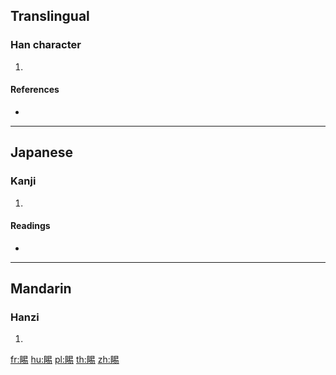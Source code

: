 {{character info/new}}
==Translingual==

===Han character===
{{Han char|rn=109|rad=目|as=08|sn=13|four=|canj=BUAPH}}

# {{defn|Han|sort=目08}}

====References====
* {{Han ref|kx=0810.050|dkj=23430|dj=1225.040|hdz=42496.070|uh=7757|ud=30551}}

----

==Japanese==

===Kanji===
{{ja-kanji|grade=|rs=目08}}

# {{defn|lang=ja|sort=目08}}

====Readings====
* {{ja-readings|on=[[せき]] (seki), [[しゃく]] (shaku)|kun=[[いなびかり]] (inabikari)|nanori=}}

----

==Mandarin==

===Hanzi===
{{cmn-hanzi|pin=[[shì]] ([[shi4]]), [[yá]] ([[ya2]])|wg=shih<sup>4</sup>, ya<sup>2</sup>}}

# {{defn|lang=cmn|sort=目08}}

[[fr:睗]]
[[hu:睗]]
[[pl:睗]]
[[th:睗]]
[[zh:睗]]